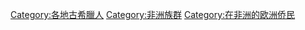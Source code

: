 [[Category:各地古希臘人|Category:各地古希臘人]]
[[Category:非洲族群|Category:非洲族群]]
[[Category:在非洲的欧洲侨民|Category:在非洲的欧洲侨民]]